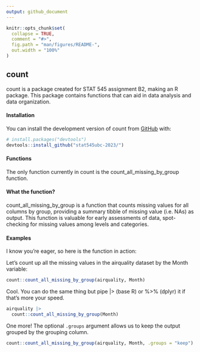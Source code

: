 ```yaml
---
output: github_document
---
```


<!-- README.md is generated from README.Rmd. Please edit that file -->

```r
knitr::opts_chunk$set(
  collapse = TRUE,
  comment = "#>",
  fig.path = "man/figures/README-",
  out.width = "100%"
)
```

## count

<!-- badges: start -->
<!-- badges: end -->

count is a package created for STAT 545 assignment B2, making an R package. This package contains functions that can aid in data analysis and data organization.

#### Installation

You can install the development version of count from [GitHub](https://github.com/) with:

``` r
# install.packages("devtools")
devtools::install_github("stat545ubc-2023/")
```

#### Functions
The only function currently in count is the count_all_missing_by_group function.

#### What the function?
count_all_missing_by_group is a function that counts missing values for all columns by group, providing a summary tibble of missing value (i.e. NAs) as output. This function is valuable for early assessments of data, spot-checking for missing values among levels and categories. 

#### Examples
I know you're eager, so here is the function in action:

Let’s count up all the missing values in the airquality dataset by the Month variable:
```r
count::count_all_missing_by_group(airquality, Month)
```

Cool. You can do the same thing but pipe |> (base R) or %>% (dplyr) it if that's more your speed.
```r
airquality |> 
  count::count_all_missing_by_group(Month) 
```

One more! The optional `.groups` argument allows us to keep the output grouped by the grouping column.

```r
count::count_all_missing_by_group(airquality, Month, .groups = "keep")
```

